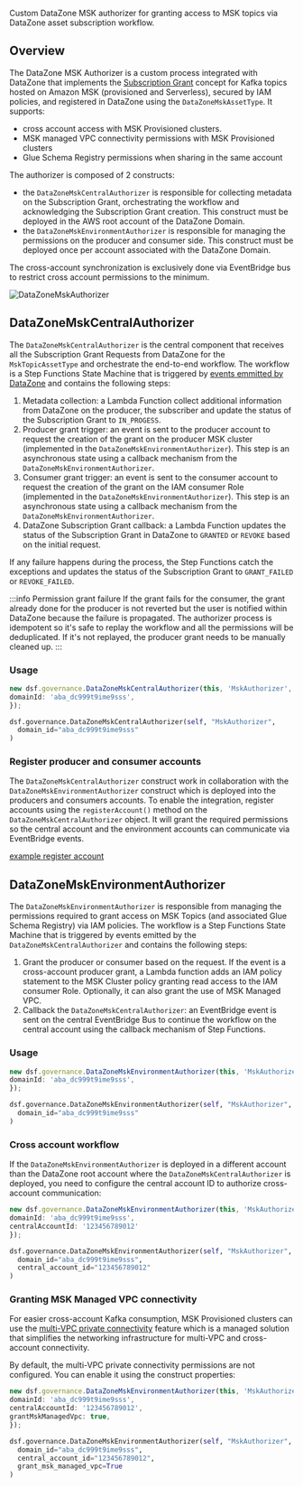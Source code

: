 <!-- This file is generated, do not modify directly, update the README.md in framework/src/governance -->



Custom DataZone MSK authorizer for granting access to MSK topics via DataZone asset subscription workflow.

## Overview

The DataZone MSK Authorizer is a custom process integrated with DataZone that implements the [Subscription Grant](https://docs.aws.amazon.com/datazone/latest/userguide/grant-access-to-unmanaged-asset.html) concept for Kafka topics hosted on Amazon MSK (provisioned and Serverless), 
secured by IAM policies, and registered in DataZone using the `DataZoneMskAssetType`. 
It supports:
- cross account access with MSK Provisioned clusters.
- MSK managed VPC connectivity permissions with MSK Provisioned clusters
- Glue Schema Registry permissions when sharing in the same account

The authorizer is composed of 2 constructs: 
- the `DataZoneMskCentralAuthorizer` is responsible for collecting metadata on the Subscription Grant, orchestrating the workflow and acknowledging the Subscription Grant creation. This construct must be deployed in the AWS root account of the DataZone Domain. 
- the `DataZoneMskEnvironmentAuthorizer` is responsible for managing the permissions on the producer and consumer side. This construct must be deployed once per account associated with the DataZone Domain.

The cross-account synchronization is exclusively done via EventBridge bus to restrict cross account permissions to the minimum.

![DataZoneMskAuthorizer](../../../../static/img/datazone-msk-authorizer.png)

## DataZoneMskCentralAuthorizer

The `DataZoneMskCentralAuthorizer` is the central component that receives all the Subscription Grant Requests from DataZone for the `MskTopicAssetType` and orchestrate the end-to-end workflow. 
The workflow is a Step Functions State Machine that is triggered by [events emmitted by DataZone](https://docs.aws.amazon.com/datazone/latest/userguide/working-with-events-and-notifications.html) and contains the following steps:
1. Metadata collection: a Lambda Function collect additional information from DataZone on the producer, the subscriber and update the status of the Subscription Grant to `IN_PROGESS`.
2. Producer grant trigger: an event is sent to the producer account to request the creation of the grant on the producer MSK cluster (implemented in the `DataZoneMskEnvironmentAuthorizer`). This step is an asynchronous state using a callback mechanism from the `DataZoneMskEnvironmentAuthorizer`.
3. Consumer grant trigger: an event is sent to the consumer account to request the creation of the grant on the IAM consumer Role (implemented in the `DataZoneMskEnvironmentAuthorizer`). This step is an asynchronous state using a callback mechanism from the `DataZoneMskEnvironmentAuthorizer`.
4. DataZone Subscription Grant callback: a Lambda Function updates the status of the Subscription Grant in DataZone to `GRANTED` or `REVOKE` based on the initial request.

If any failure happens during the process, the Step Functions catch the exceptions and updates the status of the Subscription Grant to `GRANT_FAILED` or `REVOKE_FAILED`.

:::info Permission grant failure
If the grant fails for the consumer, the grant already done for the producer is not reverted but the user is notified within DataZone because the failure is propagated. 
The authorizer process is idempotent so it's safe to replay the workflow and all the permissions will be deduplicated. If it's not replayed, the producer grant needs to be manually cleaned up. 
:::

### Usage

<Tabs>
  <TabItem value="typescript" label="TypeScript" default>

  ```typescript
new dsf.governance.DataZoneMskCentralAuthorizer(this, 'MskAuthorizer', {
  domainId: 'aba_dc999t9ime9sss',
});
  ```
  
  </TabItem>
  <TabItem value="python" label="Python">

  ```python
dsf.governance.DataZoneMskCentralAuthorizer(self, "MskAuthorizer",
    domain_id="aba_dc999t9ime9sss"
)
  ```

  </TabItem>
</Tabs>

### Register producer and consumer accounts 

The `DataZoneMskCentralAuthorizer` construct work in collaboration with the `DataZoneMskEnvironmentAuthorizer` construct which is deployed into the producers and consumers accounts.
To enable the integration, register accounts using the `registerAccount()` method on the `DataZoneMskCentralAuthorizer` object. 
It will grant the required permissions so the central account and the environment accounts can communicate via EventBridge events. 

[example register account](./examples/datazone-msk-central-authorizer-register.lit)

## DataZoneMskEnvironmentAuthorizer

The `DataZoneMskEnvironmentAuthorizer` is responsible from managing the permissions required to grant access on MSK Topics (and associated Glue Schema Registry) via IAM policies. 
The workflow is a Step Functions State Machine that is triggered by events emitted by the `DataZoneMskCentralAuthorizer` and contains the following steps:
1. Grant the producer or consumer based on the request. If the event is a cross-account producer grant, a Lambda function adds an IAM policy statement to the MSK Cluster policy granting read access to the IAM consumer Role. Optionally, it can also grant the use of MSK Managed VPC.
2. Callback the `DataZoneMskCentralAuthorizer`: an EventBridge event is sent on the central EventBridge Bus to continue the workflow on the central account using the callback mechanism of Step Functions.

### Usage

<Tabs>
  <TabItem value="typescript" label="TypeScript" default>

  ```typescript
new dsf.governance.DataZoneMskEnvironmentAuthorizer(this, 'MskAuthorizer', {
  domainId: 'aba_dc999t9ime9sss',
});
  ```
  
  </TabItem>
  <TabItem value="python" label="Python">

  ```python
dsf.governance.DataZoneMskEnvironmentAuthorizer(self, "MskAuthorizer",
    domain_id="aba_dc999t9ime9sss"
)
  ```

  </TabItem>
</Tabs>

### Cross account workflow

If the `DataZoneMskEnvironmentAuthorizer` is deployed in a different account than the DataZone root account where the `DataZoneMskCentralAuthorizer` is deployed, you need to configure the central account ID to authorize cross-account communication:

<Tabs>
  <TabItem value="typescript" label="TypeScript" default>

  ```typescript
new dsf.governance.DataZoneMskEnvironmentAuthorizer(this, 'MskAuthorizer', {
  domainId: 'aba_dc999t9ime9sss',
  centralAccountId: '123456789012'
});
  ```
  
  </TabItem>
  <TabItem value="python" label="Python">

  ```python
dsf.governance.DataZoneMskEnvironmentAuthorizer(self, "MskAuthorizer",
    domain_id="aba_dc999t9ime9sss",
    central_account_id="123456789012"
)
  ```

  </TabItem>
</Tabs>

### Granting MSK Managed VPC connectivity

For easier cross-account Kafka consumption, MSK Provisioned clusters can use the [multi-VPC private connectivity](https://docs.aws.amazon.com/msk/latest/developerguide/aws-access-mult-vpc.html) feature which is a managed solution that simplifies the networking infrastructure for multi-VPC and cross-account connectivity.

By default, the multi-VPC private connectivity permissions are not configured. You can enable it using the construct properties:

<Tabs>
  <TabItem value="typescript" label="TypeScript" default>

  ```typescript
new dsf.governance.DataZoneMskEnvironmentAuthorizer(this, 'MskAuthorizer', {
  domainId: 'aba_dc999t9ime9sss',
  centralAccountId: '123456789012',
  grantMskManagedVpc: true,
});
  ```
  
  </TabItem>
  <TabItem value="python" label="Python">

  ```python
dsf.governance.DataZoneMskEnvironmentAuthorizer(self, "MskAuthorizer",
    domain_id="aba_dc999t9ime9sss",
    central_account_id="123456789012",
    grant_msk_managed_vpc=True
)
  ```

  </TabItem>
</Tabs>

